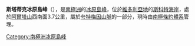 {{coord|77|55|S|160|50|E|display=title}}

'''斯塔蒂克冰原島峰'''（{{lang-en|Static Nunatak}}），是[[南極洲|南極洲]]的[[冰原島峰|冰原島峰]]，位於[[維多利亞地|維多利亞地]]的[[斯科特海岸|斯科特海岸]]，處於[[阿爾塔山|阿爾塔山]]西南面3.7公里，屬於[[夸特梅因山脈|夸特梅因山脈]]的一部分，現時由[[南極條約體系|南極條約體系]]管理。

{{DEFAULTSORT:Static Nunatak}}
[[Category:南極洲冰原島峰|Category:南極洲冰原島峰]]


{{ScottCoast-geo-stub}}